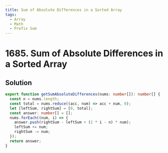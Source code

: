 ```yaml
---
title: Sum of Absolute Differences in a Sorted Array
tags:
  - Array
  - Math
  - Prefix Sum
---
```


# 1685. Sum of Absolute Differences in a Sorted Array

<Badges>
  <LevelBadge level="medium" />
  <TopicBadge name="Array" slug="array" />
  <TopicBadge name="Math" slug="math" />
  <TopicBadge name="Prefix Sum" slug="prefix-sum" />
</Badges>

## Solution

```typescript filename="solution.ts" copy
export function getSumAbsoluteDifferences(nums: number[]): number[] {
  const n = nums.length;
  const total = nums.reduce((acc, num) => acc + num, 0);
  let [leftSum, rightSum] = [0, total];
  const answer: number[] = [];
  nums.forEach((num, i) => {
    answer.push(rightSum - leftSum + (2 * i - n) * num);
    leftSum += num;
    rightSum -= num;
  });
  return answer;
}
```

<ProblemLink
  codingSite="leetcode"
  href="https://leetcode.com/problems/sum-of-absolute-differences-in-a-sorted-array"
  title="Sum of Absolute Differences in a Sorted Array"
/>
